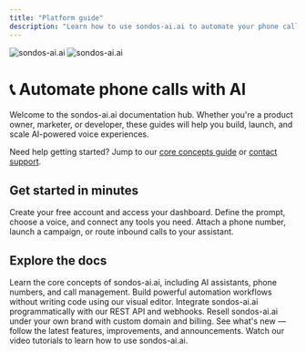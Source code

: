 ```yaml
---
title: "Platform guide"
description: "Learn how to use sondos-ai.ai to automate your phone calls with AI"
---
```


<img
  className="block dark:hidden"
  src="https://sondos-ai.ai/ogimage-en.jpg"
  alt="sondos-ai.ai"
/>
<img
  className="hidden dark:block"
  src="https://sondos-ai.ai/ogimage-en.jpg"
  alt="sondos-ai.ai"
/>

# 📞 Automate phone calls with AI

Welcome to the sondos-ai.ai documentation hub. Whether you're a product owner, marketer, or developer, these guides will help you build, launch, and scale AI-powered voice experiences.

<Note>
  Need help getting started? Jump to our <a href="/getting-started/core-concepts">core concepts guide</a> or <a href="https://sondos-ai.ai/contact">contact support</a>.
</Note>

## Get started in minutes

<Steps>
  <Step title="Sign up on sondos-ai.ai">Create your free account and access your dashboard.</Step>
  <Step title="Create your first AI assistant">Define the prompt, choose a voice, and connect any tools you need.</Step>
  <Step title="Start making & receiving calls">Attach a phone number, launch a campaign, or route inbound calls to your assistant.</Step>
</Steps>

## Explore the docs

<CardGroup cols={3}>
  <Card
    title="Platform Guide"
    icon="book"
    href="/platform-guide/overview"
    color="#06df4b">
    Learn the core concepts of sondos-ai.ai, including AI assistants, phone
    numbers, and call management.
  </Card>
  <Card
    title="No-Code Automation"
    icon="wand-magic-sparkles"
    href="/automation-platform/introduction"
    color="pink">
    Build powerful automation workflows without writing code using our visual
    editor.
  </Card>
  <Card
    title="API Reference"
    icon="code"
    href="/api-reference/introduction"
    color="blue">
    Integrate sondos-ai.ai programmatically with our REST API and webhooks.
  </Card>
  <Card
    title="White Label Program"
    icon="tag"
    href="/white-label/overview"
    color="red">
    Resell sondos-ai.ai under your own brand with custom domain and billing.
  </Card>
  <Card
    title="Product Updates"
    icon="scroll"
    href="/releases/"
    color="#ffbb00">
    See what's new — follow the latest features, improvements, and announcements.
  </Card>
  <Card
    title="Video Tutorials"
    icon="video"
    href="/automation-platform/tutorials/"
    color="red">
    Watch our video tutorials to learn how to use sondos-ai.ai.
  </Card>
</CardGroup>

